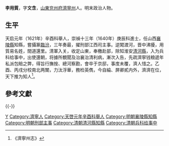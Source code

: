 '''李用質'''，字'''文含'''，[[山東|山東]][[兖州府|兖州府]][[濟寧州|濟寧州]]人。明末政治人物。

== 生平 ==
天启元年（1621年）辛酉科舉人，崇禎十三年（1640年）庚辰科進士，任山西[[襄陵縣|襄陵縣]]知縣，嘗攝篆[[臨汾|臨汾]]，三年奏最，擢刑部江西司主事。逆闖渡河，晋中沸擾，用質易名姓，間道還里。清軍入关，收定山東，奉檄赴部，除知淮安[[清河縣|清河縣]]，入为兵科给事中，出使還朝，将據所覩聞及治襄治清利病，漸次入告，先疏濟寧钱粮遞年私派包賠之弊，得旨行撫按、總河察勘，會卒于京邸，事庋未覆，濟人惜之。乙酉、丙戌分校南北两闈，力汰浮華，務检英儁，今自綸、屏卿貳内外，濟濟在位，天下推为知人<ref>《濟寧州志》</ref>。

==參考文獻==
{{reflist}}

{{-}}
{{崇禎十三年庚辰科殿試金榜}}

{{Authority control}}

{{DEFAULTSORT:Li李}}
[[Category:李姓|Y]]
[[Category:濟寧人|Category:濟寧人]]
[[Category:天啓元年辛酉科舉人|Category:天啓元年辛酉科舉人]]
[[Category:明朝襄陵縣知縣|Category:明朝襄陵縣知縣]]
[[Category:明朝刑部主事|Category:明朝刑部主事]]
[[Category:清朝清河縣知縣|Category:清朝清河縣知縣]]
[[Category:清朝兵科给事中|Category:清朝兵科给事中]]


{{明朝人物小作品}}